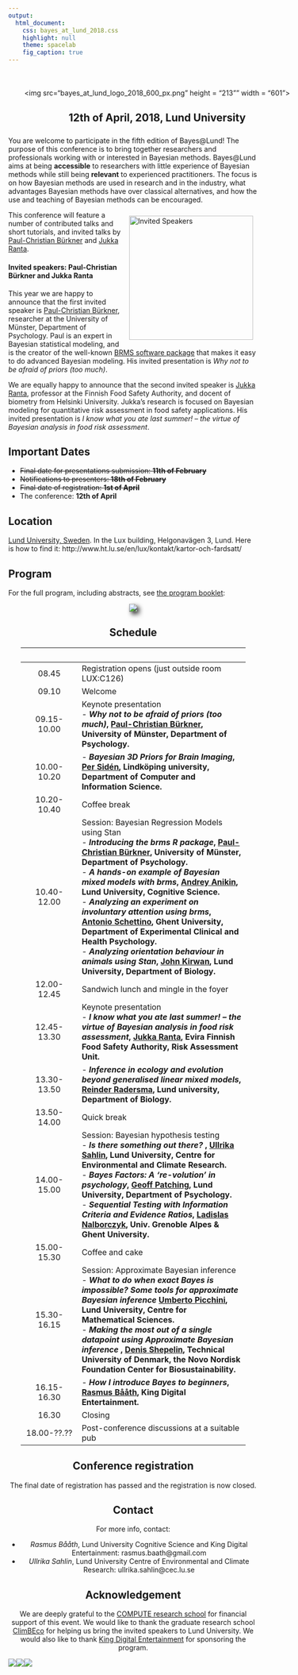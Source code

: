 ```yaml
---
output: 
  html_document: 
    css: bayes_at_lund_2018.css
    highlight: null
    theme: spacelab
    fig_caption: true
---
```


<div class = "animated fadeInDown" style = "display: block; width: 601px; margin-top: 50px; margin-bottom: 25px; margin-left: auto; margin-right: auto; text-align: center;">
  <img src="bayes_at_lund_logo_2018_600_px.png" height = "213"" width = "601">
  <h2> 12th of April, 2018, Lund University</h2>
</div>

You are welcome to participate in the fifth edition of Bayes&#64;Lund! The purpose of this conference is to bring together researchers and professionals working with or interested in Bayesian methods. Bayes&#64;Lund aims at being **accessible** to researchers with little experience of Bayesian methods while still being **relevant** to experienced practitioners. The focus is on how Bayesian methods are used in research and in the industry, what advantages Bayesian methods have over classical alternatives, and how the use and teaching of Bayesian methods can be encouraged.

<img src="photos/invited_speakers_overlapping.png" alt="Invited Speakers" align="right" style="margin: 10px;width: 250px"></img>

This conference will feature a number of contributed talks and short tutorials, and invited talks by [Paul-Christian Bürkner](https://paul-buerkner.github.io/) and [Jukka Ranta](https://www.evira.fi/en/about-evira/contact/personnel-search/r/jukka-ranta/). 


#### Invited speakers: Paul-Christian Bürkner and Jukka Ranta 

This year we are happy to announce that the first invited speaker is [Paul-Christian Bürkner](https://paul-buerkner.github.io/), researcher at the University of Münster, Department of Psychology. Paul is an expert in Bayesian statistical modeling, and is the creator of the well-known [BRMS software package](https://www.jstatsoft.org/article/view/v080i01) that makes it easy to do advanced Bayesian modeling. His invited presentation is _Why not to be afraid of priors (too much)_.



We are equally happy to announce that the second invited speaker is [Jukka Ranta ](https://www.evira.fi/en/about-evira/contact/personnel-search/r/jukka-ranta/), professor at the Finnish Food Safety Authority, and docent of biometry from Helsinki University. Jukka's research is focused on Bayesian modeling for quantitative risk assessment in food safety applications. His invited presentation is _I know what you ate last summer! – the virtue of Bayesian analysis in food risk assessment_.

<!--

Call for Presentations and Short Tutorials
------------------------

As last year we invite you to submit a talk to Bayes&#64;Lund, but new for this year is that we also invite you to submit *short tutorials*.

**A talk** can be on any topic related to Bayesian methods including, but not restricted to:

- *Case studies*. Have you used Bayesian methods in your research? Describe what you did, and how it worked out.
- *Method development*. Are you developing novel Bayesian methods that you want to share?
- *Teaching Bayes*. Do you have experiences teaching Bayesian methods? What was the challenges, and do you have any useful tips?

Each accepted speaker is given 20 minutes and, as the audience will be highly heterogeneous, the talk is expected to be accessible and engaging for a multidisciplinary audience. 

**Short tutorials** are 10/20/30 minutes long tutorials where you introduce the audience to a  tool, package or methodology you find useful. It doesn't need to be something you've developed, just something you want to show the audience! 

To contribute a presentation or short tutorial for Bayes&#64;Lund, please send in the title of your talk/tutorial with an abstract (no more than 100 words) to rasmus.baath@gmail.com. For a short tutorial, also indicate how much time you want (10/20/30 min.). The final date for submissions is **11th of February**. 

-->

Important Dates
---------------
* <s>Final date for presentations submission: __11th of February__</s>
* <s>Notifications to presenters: __18th of February__</s>
* <s>Final date of registration: __1st of April__</s>
* The conference: __12th of April__


Location
---------------

[Lund University, Sweden](https://goo.gl/maps/WYmiKqycjSt). In the Lux building, Helgonavägen 3, Lund. Here is how to find it: http://www.ht.lu.se/en/lux/kontakt/kartor-och-fardsatt/


Program
-------------


For the full program, including abstracts, see [the program booklet](https://rawgit.com/bayesat/bayesat.github.io/master/lund2018/bayes_at_lund_2018_program.pdf):

<center> [ <img src="photos/program_thumbnail.png" style="-webkit-filter: drop-shadow(5px 5px 5px #222); filter: drop-shadow(5px 5px 5px #222); max-width: 200px" >](https://rawgit.com/bayesat/bayesat.github.io/master/lund2018/bayes_at_lund_2018_program.pdf) <center>


Schedule
-------------

-----------------------------------------------------------------
  &nbsp;      &nbsp;
  
------------- --------------------------------------------------
 08.45        Registration opens (just outside room LUX:C126)
 
 09.10        Welcome
 
 09.15-10.00  Keynote presentation </br>
              - **_Why not to be afraid of priors (too much)_, [Paul-Christian Bürkner](https://paul-buerkner.github.io/), University of Münster, Department of Psychology.** 
              
 10.00-10.20  - **_Bayesian 3D Priors for Brain Imaging_, [Per Sidén](http://www.ida.liu.se/~persi28/), Lindköping university, Department of Computer and Information Science.**
   
 10.20-10.40  Coffee break

 10.40-12.00  Session: Bayesian Regression Models using Stan </br>
              - **_Introducing the brms R package_, [Paul-Christian Bürkner](https://paul-buerkner.github.io/), University of Münster, Department of Psychology.** <br>
              - **_A hands-on example of Bayesian mixed models with brms_, [Andrey Anikin](http://cogsci.se/index.html), Lund University, Cognitive Science.** <br>
              - **_Analyzing an experiment on involuntary attention using brms_, [Antonio Schettino](https://asch3tti.netlify.com/), Ghent University, Department of Experimental Clinical and Health Psychology.** <br>
              - **_Analyzing orientation behaviour in animals using Stan_, [John Kirwan](https://www.biology.lu.se/john-kirwan), Lund University, Department of Biology.** <br>
              
 12.00-12.45  Sandwich lunch and mingle in the foyer
              
 12.45-13.30  Keynote presentation</br>
              - **_I know what you ate last summer! – the virtue of Bayesian analysis in food risk assessment_, [Jukka Ranta](https://www.evira.fi/en/about-evira/contact/personnel-search/r/jukka-ranta/), Evira Finnish Food Safety Authority, Risk Assessment Unit.**
              
 13.30-13.50  - **_Inference in ecology and evolution beyond generalised linear mixed models_, [Reinder Radersma](https://www.biology.lu.se/reinder-radersma), Lund university, Department of Biology.**

 13.50-14.00  Quick break

 14.00-15.00  Session: Bayesian hypothesis testing </br>
              - **_Is there something out there? _, [Ullrika Sahlin](https://www.cec.lu.se/ullrika-sahlin), Lund University, Centre for Environmental and Climate Research.** </br> 
              - **_Bayes Factors: A ‘re-volution’ in psychology_, [Geoff Patching](http://portal.research.lu.se/portal/sv/persons/geoff-patching(0aa2d041-b04f-4ecb-b441-1925350a6338).html), Lund University, Department of Psychology.** </br>
              - **_Sequential Testing with Information Criteria and Evidence Ratios_, [Ladislas Nalborczyk](http://www.barelysignificant.com/), Univ. Grenoble Alpes & Ghent University.**
 
 15.00-15.30  Coffee and cake

 15.30-16.15  Session: Approximate Bayesian inference </br>
              - **_What to do when exact Bayes is impossible? Some tools for approximate Bayesian inference_ [Umberto Picchini](http://www.maths.lth.se/matstat/staff/umberto/), Lund University, Centre for Mathematical Sciences.**</br>
              - **_Making the most out of a single datapoint using Approximate Bayesian inference _, [Denis Shepelin](https://twitter.com/DenisShepelin),  Technical University of Denmark, the Novo Nordisk Foundation Center for Biosustainability.**</br>

 16.15-16.30  - **_How I introduce Bayes to beginners_, [Rasmus Bååth](https://sumsar.net), King Digital Entertainment.**
 
 16.30        Closing
 
 18.00-??.??    Post-conference discussions at a suitable pub 
                   
------------- --------------------------------------------------

<!--

Pre-conference tutorial on Bayesian inference
-------------------------

The day before the conference there will be a tutorial seminar on Bayesian inference by Eric-Jan Wagenmakers, a great opportunity to learn or brush up the basics of Bayes! 

**Date?** Thursday 4th of February, 2016.

**Time?** 13:30 - 16:00, including break.

**Where?** Room B152 in the Lux building, Lund University. How to find it: http://www.ht.lu.se/en/lux/kontakt/kartor-och-fardsatt/

**What?** In the first part of the seminar, the principles of Bayesian parameter estimation and hypothesis testing will be illustrated with a concrete example. The second part of the seminar features a brief tour of [JASP](https://jasp-stats.org/), a software program that showcases the practical feasibility of the Bayesian agenda.

**How?** To sign up for the tutorial please use [the Conference registration form above](#conference-registration). Note that the number of spaces available on the tutorial is limited. 

-->

Conference registration
-----------------------

The final date of registration has passed and the registration is now closed.

Contact
--------------
For more info, contact:

* *Rasmus Bååth*, Lund University Cognitive Science and King Digital Entertainment: rasmus.baath@gmail.com
* *Ullrika Sahlin*, Lund University Centre of Environmental and Climate Research: ullrika.sahlin@cec.lu.se

Acknowledgement
----------------

We are deeply grateful to the [COMPUTE research school](http://cbbp.thep.lu.se/compute/index.php) for financial support of this event. We would like to thank the graduate research school [ClimBEco](https://www.cec.lu.se/education/post-graduate-studies/climbeco-graduate-research-school/about-climbeco) for helping us bring the invited speakers to Lund University. We would also like to thank [King Digital Entertainment](https://king.com/jobs) for sponsoring the program. 

[<img src="photos/compute_logo_rgb.png" style="float:left"> ](http://cbbp.thep.lu.se/compute/index.php)

[<img src="photos/climbeco.png" style="float:left"> ](https://www.cec.lu.se/education/post-graduate-studies/climbeco-graduate-research-school/about-climbeco)

[<img src="photos/king_logo_small.png" style="float:left"> ](https://king.com/jobs)


